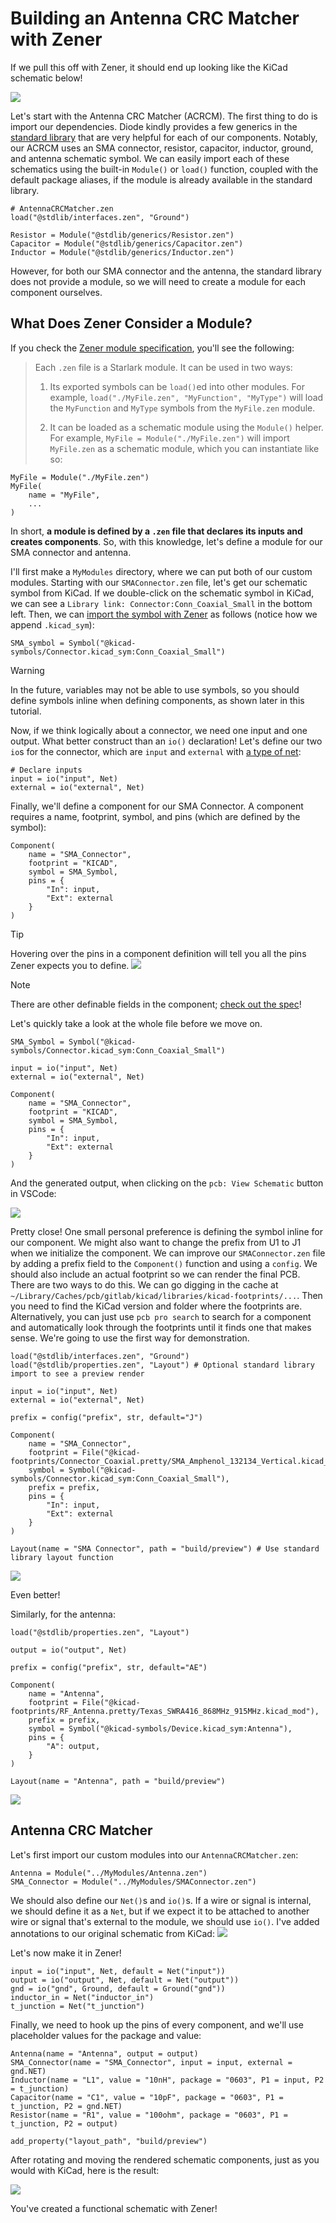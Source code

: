 # Building an Antenna CRC Matcher with Zener

If we pull this off with Zener, it should end up looking like the KiCad schematic below!

![](../images/KiCAD_Antenna_CRC_Matcher.png)

Let's start with the Antenna CRC Matcher (ACRCM). The first thing to do is import our dependencies. Diode kindly provides a few generics in the [standard library](https://github.com/diodeinc/stdlib/tree/main/generics) that are very helpful for each of our components. Notably, our ACRCM uses an SMA connector, resistor, capacitor, inductor, ground, and antenna schematic symbol. We can easily import each of these schematics using the built-in `Module()` or `load()` function, coupled with the default package aliases, if the module is already available in the standard library.

```zener
# AntennaCRCMatcher.zen
load("@stdlib/interfaces.zen", "Ground")

Resistor = Module("@stdlib/generics/Resistor.zen")
Capacitor = Module("@stdlib/generics/Capacitor.zen")
Inductor = Module("@stdlib/generics/Inductor.zen")
```

However, for both our SMA connector and the antenna, the standard library does not provide a module, so we will need to create a module for each component ourselves.

## What Does Zener Consider a Module?
If you check the [Zener module specification](https://docs.pcb.new/pages/spec#files-as-modules), you'll see the following:

>Each `.zen` file is a Starlark module. It can be used in two ways:
>
> 1. Its exported symbols can be `load()`ed into other modules. For example, `load("./MyFile.zen", "MyFunction", "MyType")` will load the `MyFunction` and `MyType` symbols from the `MyFile.zen` module.
> 
> 2. It can be loaded as a schematic module using the `Module()` helper. For example, `MyFile = Module("./MyFile.zen")` will import `MyFile.zen` as a schematic module, which you can instantiate like so:
> 
```zener
MyFile = Module("./MyFile.zen")
MyFile(
    name = "MyFile",
    ...
)
```

In short, **a module is defined by a `.zen` file that declares its inputs and creates components**. So, with this knowledge, let's define a module for our SMA connector and antenna.

I'll first make a `MyModules` directory, where we can put both of our custom modules. Starting with our `SMAConnector.zen` file, let's get our schematic symbol from KiCad. If we double-click on the schematic symbol in KiCad, we can see a `Library link: Connector:Conn_Coaxial_Small` in the bottom left. Then, we can [import the symbol with Zener](https://docs.pcb.new/pages/spec#symbol) as follows (notice how we append `.kicad_sym`):

```zener
SMA_symbol = Symbol("@kicad-symbols/Connector.kicad_sym:Conn_Coaxial_Small")
```
> [!WARNING]
> In the future, variables may not be able to use symbols, so you should define symbols inline when defining components, as shown later in this tutorial.

Now, if we think logically about a connector, we need one input and one output. What better construct than an `io()` declaration! Let's define our two `io`s for the connector, which are `input` and `external` with [a type of net](https://docs.pcb.new/pages/spec#net):

```zener
# Declare inputs
input = io("input", Net)
external = io("external", Net)
```

Finally, we'll define a component for our SMA Connector. A component requires a name, footprint, symbol, and pins (which are defined by the symbol):

```zener
Component(
    name = "SMA_Connector",
    footprint = "KICAD",
    symbol = SMA_Symbol,
    pins = {
        "In": input,
        "Ext": external
    }
)
```
> [!TIP]
> Hovering over the pins in a component definition will tell you all the pins Zener expects you to define.
> ![](../images/Pin_Hints.gif)

> [!NOTE] 
> There are other definable fields in the component; [check out the spec](https://docs.pcb.new/pages/spec#component)!

Let's quickly take a look at the whole file before we move on.

```zener
SMA_Symbol = Symbol("@kicad-symbols/Connector.kicad_sym:Conn_Coaxial_Small")

input = io("input", Net)
external = io("external", Net)

Component(
    name = "SMA_Connector",
    footprint = "KICAD",
    symbol = SMA_Symbol,
    pins = {
        "In": input,
        "Ext": external
    }
)
```
And the generated output, when clicking on the `pcb: View Schematic` button in VSCode:

![](../images/First_Pass.png)

Pretty close! One small personal preference is defining the symbol inline for our component. We might also want to change the prefix from U1 to J1 when we initialize the component. We can improve our `SMAConnector.zen` file by adding a prefix field to the `Component()` function and using a `config`. We should also include an actual footprint so we can render the final PCB. There are two ways to do this. We can go digging in the cache at `~/Library/Caches/pcb/gitlab/kicad/libraries/kicad-footprints/...`. Then you need to find the KiCad version and folder where the footprints are. Alternatively, you can just use `pcb pro search` to search for a component and automatically look through the footprints until it finds one that makes sense. We're going to use the first way for demonstration.

```zener
load("@stdlib/interfaces.zen", "Ground")
load("@stdlib/properties.zen", "Layout") # Optional standard library import to see a preview render

input = io("input", Net)
external = io("external", Net)

prefix = config("prefix", str, default="J")

Component(
    name = "SMA_Connector",
    footprint = File("@kicad-footprints/Connector_Coaxial.pretty/SMA_Amphenol_132134_Vertical.kicad_mod"),
    symbol = Symbol("@kicad-symbols/Connector.kicad_sym:Conn_Coaxial_Small"),
    prefix = prefix,
    pins = {
        "In": input,
        "Ext": external
    }
)

Layout(name = "SMA Connector", path = "build/preview") # Use standard library layout function
```

![](../images/Second_Pass.png)

Even better!

Similarly, for the antenna:

```zener
load("@stdlib/properties.zen", "Layout")

output = io("output", Net)

prefix = config("prefix", str, default="AE")

Component(
    name = "Antenna",
    footprint = File("@kicad-footprints/RF_Antenna.pretty/Texas_SWRA416_868MHz_915MHz.kicad_mod"),
    prefix = prefix,
    symbol = Symbol("@kicad-symbols/Device.kicad_sym:Antenna"),
    pins = {
        "A": output,
    }
)

Layout(name = "Antenna", path = "build/preview")
```

![](../images/antenna.png)

## Antenna CRC Matcher
Let's first import our custom modules into our `AntennaCRCMatcher.zen`:

```zener
Antenna = Module("../MyModules/Antenna.zen")
SMA_Connector = Module("../MyModules/SMAConnector.zen")
```

We should also define our `Net()`s and `io()`s. If a wire or signal is internal, we should define it as a `Net`, but if we expect it to be attached to another wire or signal that's external to the module, we should use `io()`. I've added annotations to our original schematic from KiCad:
![](../images/Named_Nets.png)

Let's now make it in Zener!

```zener
input = io("input", Net, default = Net("input"))
output = io("output", Net, default = Net("output"))
gnd = io("gnd", Ground, default = Ground("gnd"))
inductor_in = Net("inductor_in")
t_junction = Net("t_junction")
```

Finally, we need to hook up the pins of every component, and we'll use placeholder values for the package and value:

```zener
Antenna(name = "Antenna", output = output)
SMA_Connector(name = "SMA_Connector", input = input, external = gnd.NET)
Inductor(name = "L1", value = "10nH", package = "0603", P1 = input, P2 = t_junction)
Capacitor(name = "C1", value = "10pF", package = "0603", P1 = t_junction, P2 = gnd.NET)
Resistor(name = "R1", value = "100ohm", package = "0603", P1 = t_junction, P2 = output)

add_property("layout_path", "build/preview")
```

After rotating and moving the rendered schematic components, just as you would with KiCad, here is the result:

![](../images/Zener_ACRCM.png)

You've created a functional schematic with Zener!
